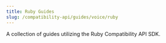---
title: Ruby Guides
slug: /compatibility-api/guides/voice/ruby
---

A collection of guides utilizing the Ruby Compatibility API SDK.

<DocCardList />


